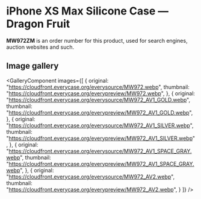 
# iPhone XS Max Silicone Case — Dragon Fruit

<Callout type='info' emoji='👉🏻'>**MW972ZM** is an order number for this product, used for search engines, auction websites and such.</Callout>

## Image gallery

<GalleryComponent
    images={[
      {
        original: "https://cloudfront.everycase.org/everysource/MW972.webp",
        thumbnail: "https://cloudfront.everycase.org/everypreview/MW972.webp",
      },
      {
        original: "https://cloudfront.everycase.org/everysource/MW972_AV1_GOLD.webp",
        thumbnail: "https://cloudfront.everycase.org/everypreview/MW972_AV1_GOLD.webp",
      },
      {
        original: "https://cloudfront.everycase.org/everysource/MW972_AV1_SILVER.webp",
        thumbnail: "https://cloudfront.everycase.org/everypreview/MW972_AV1_SILVER.webp",
      },
      {
        original: "https://cloudfront.everycase.org/everysource/MW972_AV1_SPACE_GRAY.webp",
        thumbnail: "https://cloudfront.everycase.org/everypreview/MW972_AV1_SPACE_GRAY.webp",
      },
      {
        original: "https://cloudfront.everycase.org/everysource/MW972_AV2.webp",
        thumbnail: "https://cloudfront.everycase.org/everypreview/MW972_AV2.webp",
      }
    ]}
  />
